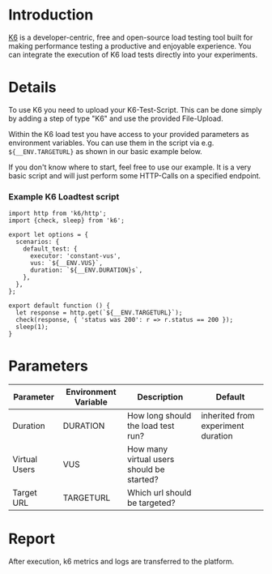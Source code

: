 # Introduction

[K6](https://k6.io/) is a developer-centric, free and open-source load testing tool built for making performance testing a productive and enjoyable experience. You can integrate the execution of K6 load tests directly into your experiments.

# Details

To use K6 you need to upload your K6-Test-Script. This can be done simply by adding a step of type "K6" and use the provided File-Upload.

Within the K6 load test you have access to your provided parameters as environment variables. You can use them in the script via e.g. `${__ENV.TARGETURL}` as shown in our basic example below.

If you don't know where to start, feel free to use our example. It is a very basic script and will just perform some HTTP-Calls on a specified endpoint.

### Example K6 Loadtest script

```
import http from 'k6/http';
import {check, sleep} from 'k6';

export let options = {
  scenarios: {
    default_test: {
      executor: 'constant-vus',
      vus: `${__ENV.VUS}`,
      duration: `${__ENV.DURATION}s`,
    },
  },
};

export default function () {
  let response = http.get(`${__ENV.TARGETURL}`);
  check(response, { 'status was 200': r => r.status == 200 });
  sleep(1);
}
```

# Parameters

| Parameter     | Environment Variable | Description                               | Default                            |
| ------------- | -------------------- | ----------------------------------------- | ---------------------------------- |
| Duration      | DURATION             | How long should the load test run?        | inherited from experiment duration |
| Virtual Users | VUS                  | How many virtual users should be started? |                                    |
| Target URL    | TARGETURL            | Which url should be targeted?             |                                    |

# Report

After execution, k6 metrics and logs are transferred to the platform.
